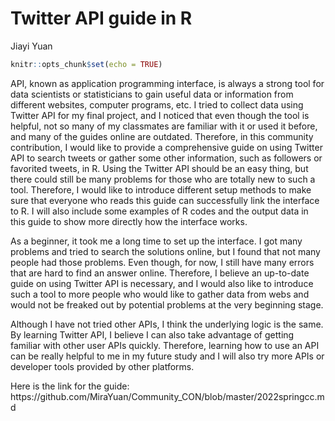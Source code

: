 # Twitter API guide in R

Jiayi Yuan

```r
knitr::opts_chunk$set(echo = TRUE)
```

API, known as application programming interface, is always a strong tool for data scientists or statisticians to gain useful data or information from different websites, computer programs, etc. I tried to collect data using Twitter API for my final project, and I noticed that even though the tool is helpful, not so many of my classmates are familiar with it or used it before, and many of the guides online are outdated. Therefore, in this community contribution, I would like to provide a comprehensive guide on using Twitter API to search tweets or gather some other information, such as followers or favorited tweets, in R. Using the Twitter API should be an easy thing, but there could still be many problems for those who are totally new to such a tool. Therefore, I would like to introduce different setup methods to make sure that everyone who reads this guide can successfully link the interface to R. I will also include some examples of R codes and the output data in this guide to show more directly how the interface works.

As a beginner, it took me a long time to set up the interface. I got many problems and tried to search the solutions online, but I found that not many people had those problems. Even though, for now, I still have many errors that are hard to find an answer online. Therefore, I believe an up-to-date guide on using Twitter API is necessary, and I would also like to introduce such a tool to more people who would like to gather data from webs and would not be freaked out by potential problems at the very beginning stage.

Although I have not tried other APIs, I think the underlying logic is the same. By learning Twitter API, I believe I can also take advantage of getting familiar with other user APIs quickly. Therefore, learning how to use an API can be really helpful to me in my future study and I will also try more APIs or developer tools provided by other platforms.

Here is the link for the guide:
https://github.com/MiraYuan/Community_CON/blob/master/2022springcc.md